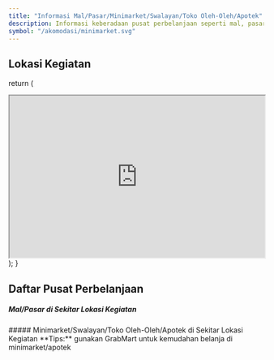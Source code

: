 ```yaml
---
title: "Informasi Mal/Pasar/Minimarket/Swalayan/Toko Oleh-Oleh/Apotek"
description: Informasi keberadaan pusat perbelanjaan seperti mal, pasar, minimarket, swalayan, toke oleh-oleh, apotek, dll di sekitar lokasi kegiatan
symbol: "/akomodasi/minimarket.svg"
---
```



## Lokasi Kegiatan

  return (
    <div className="max-w-screen-lg mx-auto pt-4 pb-8 mb-16 border-b border-gray-400 border-opacity-20">
      <div className="relative items-center justify-between w-full">
      <iframe src="https://www.google.com/maps/embed?pb=!1m14!1m8!1m3!1d7960.488597378891!2d122.5264542!3d-3.9700425!3m2!1i1024!2i768!4f13.1!3m3!1m2!1s0x2d98f298666f001f%3A0x8e90cd3d68630781!2sClaro%20Minimarket%20Kendari!5e0!3m2!1sen!2sid!4v1675899090612!5m2!1sen!2sid" width="100%" height="320" allowFullScreen="" loading="lazy" referrerpolicy="no-referrer-when-downgrade"></iframe>
      </div>
    </div>
  );
}

<Maps />

## Daftar Pusat Perbelanjaan 
##### Mal/Pasar di Sekitar Lokasi Kegiatan
<Mal />
##### Minimarket/Swalayan/Toko Oleh-Oleh/Apotek di Sekitar Lokasi Kegiatan
<Callout type="warning" emoji="💡">
  **Tips:** gunakan GrabMart untuk kemudahan belanja di minimarket/apotek
</Callout> 
<Toko />